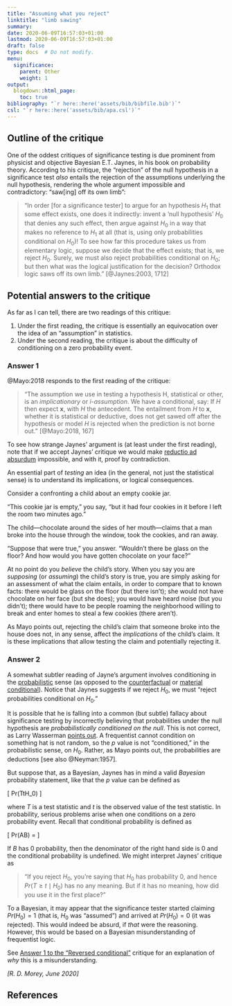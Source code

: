 ```yaml
---
title: "Assuming what you reject"
linktitle: "limb sawing"
summary:
date: 2020-06-09T16:57:03+01:00
lastmod: 2020-06-09T16:57:03+01:00
draft: false  
type: docs  # Do not modify.
menu:
  significance:
    parent: Other
    weight: 1
output:
  blogdown::html_page:
    toc: true
bibliography: "`r here::here('assets/bib/bibfile.bib')`"
csl: "`r here::here('assets/bib/apa.csl')`"
---
```


## Outline of the critique

One of the oddest critiques of significance testing is due prominent from physicist and objective Bayesian E.T. Jaynes, in his book on probability theory. According to his critique, the "rejection" of the null hypothesis in a significance test *also* entails the rejection of the assumptions underlying the null hypothesis, rendering the whole argument impossible and contradictory: "saw[ing] off its own limb":

> "In order [for a significance tester] to argue for an hypothesis $H_1$ that some effect exists, one does it indirectly: invent a 'null hypothesis' $H_0$ that denies any such effect, then argue against $H_0$ in a way that makes no reference to $H_1$ at all (that is, using only probabilities conditional on $H_0$)! To see how far this procedure takes us from elementary logic, suppose we decide that the effect exists; that is, we reject $H_0$. Surely, we must also reject probabilities conditional on $H_0$; but then what was the logical justification for the decision? Orthodox logic saws off its own limb." [@Jaynes:2003, 1712]


## Potential answers to the critique

As far as I can tell, there are two readings of this critique:

1. Under the first reading, the critique is essentially an equivocation over the idea of an "assumption" in statistics.
2. Under the second reading, the critique is about the difficulty of conditioning on a zero probability event.

### Answer 1


@Mayo:2018 responds to the first reading of the critique:

> "The assumption we use in testing a hypothesis H, statistical or other, is an *implicationary* or *i-assumption*. We have a conditional, say: If $H$ then expect $\boldsymbol{x}$, with $H$ the antecedent. The entailment from $H$ to $\boldsymbol{x}$, whether it is statistical or deductive, does not get sawed off after the hypothesis or model $H$ is rejected when the prediction is not borne out." [@Mayo:2018, 167]

To see how strange Jaynes' argument is (at least under the first reading), note that if we accept Jaynes' critique we would make [reductio ad absurdum](https://en.wikipedia.org/wiki/Reductio_ad_absurdum) impossible, and with it, proof by contradiction. 

An essential part of *testing* an idea (in the general, not just the statistical sense) is to understand its implications, or logical consequences. 

Consider a confronting a child about an empty cookie jar.

"This cookie jar is empty," you say, "but it had four cookies in it before I left the room two minutes ago." 

The child---chocolate around the sides of her mouth---claims that a man broke into the house through the window, took the cookies, and ran away.

"Suppose that were true," you answer. "Wouldn't there be glass on the floor? And how would you have gotten chocolate on your face?" 

At no point do you *believe* the child's story. When you say you are *supposing* (or *assuming*) the child's story is true, you are simply asking for an assessment of what the claim entails, in order to compare that to known facts: there would be glass on the floor (but there isn't); she would not have chocolate on her face (but she does); you would have heard noise (but you didn't); there would have to be people roaming the neighborhood willing to break and enter homes to steal a few cookies (there aren't).

As Mayo points out, rejecting the child's  claim that someone broke into the house does not, in any sense, affect the *implications* of the child's claim. It is these implications that allow testing the claim and potentially rejecting it.

### Answer 2

A somewhat subtler reading of Jayne's argument involves conditioning in the [probabilistic](https://en.wikipedia.org/wiki/Conditioning_(probability)) sense (as opposed to the [counterfactual](https://en.wikipedia.org/wiki/Counterfactual_conditional) or [material conditional](https://en.wikipedia.org/wiki/Material_conditional)). Notice that Jaynes suggests if we reject $H_0$, we must "reject probabilities conditional on $H_0$." 

It is possible that he is falling into a common (but subtle) fallacy about significance testing by incorrectly believing that probabilities under the null hypothesis are *probabilistically conditioned on the null*. This is not correct, as Larry Wasserman [points out](https://normaldeviate.wordpress.com/2013/03/14/double-misunderstandings-about-p-values/). A frequentist cannot condition on something hat is not random, so the $p$ value is not "conditioned," in the probabilistic sense, on $H_0$. Rather, as Mayo points out, the probabilities are deductions [see also @Neyman:1957].

But suppose that, as a Bayesian, Jaynes has in mind a valid *Bayesian* probability statement, like that the $p$ value can be defined as

\[
Pr(T\geq t\mid H_0)
\]

where $T$ is a test statistic and $t$ is the observed value of the test statistic. In probability, serious problems arise when one conditions on a zero probability event. Recall that conditional probability is defined as 

\[
Pr(A\mid B) = \frac{Pr(A,B)}{Pr(B)}
\]

If $B$ has 0 probability, then the denominator of the right hand side is 0 and the conditional probability is undefined. We might interpret Jaynes' critique as 

> "If you reject $H_0$, you're saying that $H_0$ has probability 0, and hence $Pr(T\geq t\mid H_0)$ has no any meaning. But if it has no meaning, how did you use it in the first place?"

To a Bayesian, it may appear that the significance tester started claiming $Pr(H_0)=1$ (that is, $H_0$ was "assumed") and arrived at $Pr(H_0)=0$ (it was rejected). This would indeed be absurd, if *that* were the reasoning. However, this would be based on a Bayesian misunderstanding of frequentist logic.

See [Answer 1 to the "Reversed conditional"](/docs/significance/objections/bayesian/inverse_prob/#ans1) critique for an explanation of *why* this is a misunderstanding.

*[R. D. Morey, June 2020]*

## References

